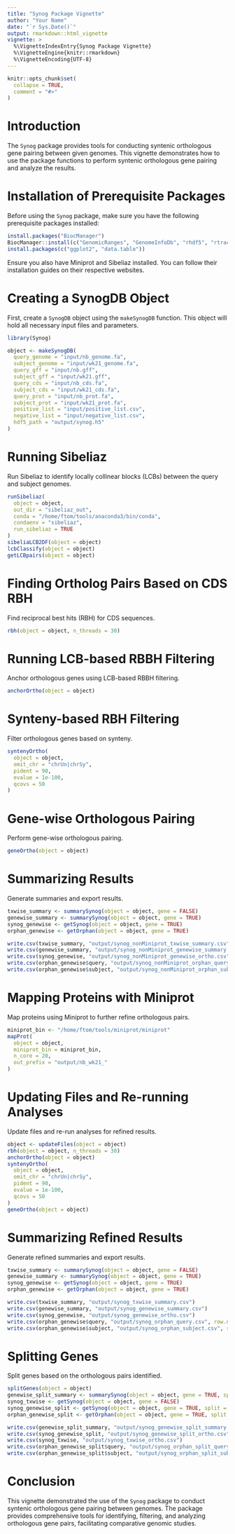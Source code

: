 ```yaml
---
title: "Synog Package Vignette"
author: "Your Name"
date: "`r Sys.Date()`"
output: rmarkdown::html_vignette
vignette: >
  %\VignetteIndexEntry{Synog Package Vignette}
  %\VignetteEngine{knitr::rmarkdown}
  %\VignetteEncoding{UTF-8}
---
```


```r
knitr::opts_chunk$set(
  collapse = TRUE,
  comment = "#>"
)
```

# Introduction

The `Synog` package provides tools for conducting syntenic orthologous gene pairing between given genomes. This vignette demonstrates how to use the package functions to perform syntenic orthologous gene pairing and analyze the results.

# Installation of Prerequisite Packages

Before using the `Synog` package, make sure you have the following prerequisite packages installed:

```r
install.packages("BiocManager")
BiocManager::install(c("GenomicRanges", "GenomeInfoDb", "rhdf5", "rtracklayer", "Biostrings", "S4Vectors"))
install.packages(c("ggplot2", "data.table"))
```

Ensure you also have Miniprot and Sibeliaz installed. You can follow their installation guides on their respective websites.

# Creating a SynogDB Object

First, create a `SynogDB` object using the `makeSynogDB` function. This object will hold all necessary input files and parameters.

```r
library(Synog)

object <- makeSynogDB(
  query_genome = "input/nb_genome.fa",
  subject_genome = "input/wk21_genome.fa",
  query_gff = "input/nb.gff",
  subject_gff = "input/wk21.gff",
  query_cds = "input/nb_cds.fa",
  subject_cds = "input/wk21_cds.fa",
  query_prot = "input/nb_prot.fa",
  subject_prot = "input/wk21_prot.fa",
  positive_list = "input/positive_list.csv",
  negative_list = "input/negative_list.csv",
  hdf5_path = "output/synog.h5"
)
```

# Running Sibeliaz

Run Sibeliaz to identify locally collinear blocks (LCBs) between the query and subject genomes.

```r
runSibeliaz(
  object = object,
  out_dir = "sibeliaz_out",
  conda = "/home/ftom/tools/anaconda3/bin/conda",
  condaenv = "sibeliaz", 
  run_sibeliaz = TRUE
)
sibeliaLCB2DF(object = object)
lcbClassify(object = object)
getLCBpairs(object = object)
```

# Finding Ortholog Pairs Based on CDS RBH

Find reciprocal best hits (RBH) for CDS sequences.

```r
rbh(object = object, n_threads = 30)
```

# Running LCB-based RBBH Filtering

Anchor orthologous genes using LCB-based RBBH filtering.

```r
anchorOrtho(object = object)
```

# Synteny-based RBH Filtering

Filter orthologous genes based on synteny.

```r
syntenyOrtho(
  object = object, 
  omit_chr = "chrUn|chrSy",
  pident = 90, 
  evalue = 1e-100, 
  qcovs = 50
)
```

# Gene-wise Orthologous Pairing

Perform gene-wise orthologous pairing.

```r
geneOrtho(object = object)
```

# Summarizing Results

Generate summaries and export results.

```r
txwise_summary <- summarySynog(object = object, gene = FALSE)
genewise_summary <- summarySynog(object = object, gene = TRUE)
synog_genewise <- getSynog(object = object, gene = TRUE)
orphan_genewise <- getOrphan(object = object, gene = TRUE)

write.csv(txwise_summary, "output/synog_nonMiniprot_txwise_summary.csv")
write.csv(genewise_summary, "output/synog_nonMiniprot_genewise_summary.csv")
write.csv(synog_genewise, "output/synog_nonMiniprot_genewise_ortho.csv")
write.csv(orphan_genewise$query, "output/synog_nonMiniprot_orphan_query.csv", row.names = FALSE)
write.csv(orphan_genewise$subject, "output/synog_nonMiniprot_orphan_subject.csv", row.names = FALSE)
```

# Mapping Proteins with Miniprot

Map proteins using Miniprot to further refine orthologous pairs.

```r
miniprot_bin <- "/home/ftom/tools/miniprot/miniprot"
mapProt(
  object = object,
  miniprot_bin = miniprot_bin,
  n_core = 20,
  out_prefix = "output/nb_wk21_"
)
```

# Updating Files and Re-running Analyses

Update files and re-run analyses for refined results.

```r
object <- updateFiles(object = object)
rbh(object = object, n_threads = 30)
anchorOrtho(object = object)
syntenyOrtho(
  object = object, 
  omit_chr = "chrUn|chrSy",
  pident = 90, 
  evalue = 1e-100, 
  qcovs = 50
)
geneOrtho(object = object)
```

# Summarizing Refined Results

Generate refined summaries and export results.

```r
txwise_summary <- summarySynog(object = object, gene = FALSE)
genewise_summary <- summarySynog(object = object, gene = TRUE)
synog_genewise <- getSynog(object = object, gene = TRUE)
orphan_genewise <- getOrphan(object = object, gene = TRUE)

write.csv(txwise_summary, "output/synog_txwise_summary.csv")
write.csv(genewise_summary, "output/synog_genewise_summary.csv")
write.csv(synog_genewise, "output/synog_genewise_ortho.csv")
write.csv(orphan_genewise$query, "output/synog_orphan_query.csv", row.names = FALSE)
write.csv(orphan_genewise$subject, "output/synog_orphan_subject.csv", row.names = FALSE)
```

# Splitting Genes

Split genes based on the orthologous pairs identified.

```r
splitGenes(object = object)
genewise_split_summary <- summarySynog(object = object, gene = TRUE, split = TRUE)
synog_txwise <- getSynog(object = object, gene = FALSE)
synog_genewise_split <- getSynog(object = object, gene = TRUE, split = TRUE)
orphan_genewise_split <- getOrphan(object = object, gene = TRUE, split = TRUE)

write.csv(genewise_split_summary, "output/synog_genewise_split_summary.csv")
write.csv(synog_genewise_split, "output/synog_genewise_split_ortho.csv")
write.csv(synog_txwise, "output/synog_txwise_ortho.csv")
write.csv(orphan_genewise_split$query, "output/synog_orphan_split_query.csv", row.names = FALSE)
write.csv(orphan_genewise_split$subject, "output/synog_orphan_split_subject.csv", row.names = FALSE)
```

# Conclusion

This vignette demonstrated the use of the `Synog` package to conduct syntenic orthologous gene pairing between genomes. The package provides comprehensive tools for identifying, filtering, and analyzing orthologous gene pairs, facilitating comparative genomic studies.
